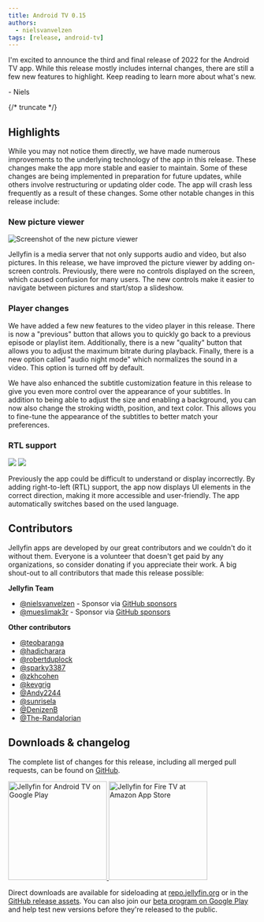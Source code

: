 ```yaml
---
title: Android TV 0.15
authors:
  - nielsvanvelzen
tags: [release, android-tv]
---
```



I'm excited to announce the third and final release of 2022 for the Android TV app. While this release mostly includes
internal changes, there are still a few new features to highlight. Keep reading to learn more about what's new.

\- Niels

{/* truncate */}

## Highlights

While you may not notice them directly, we have made numerous improvements to the underlying technology of the app in
this release. These changes make the app more stable and easier to maintain. Some of these changes are being
implemented in preparation for future updates, while others involve restructuring or updating older code. The app will
crash less frequently as a result of these changes. Some other notable changes in this release include:

### New picture viewer

![Screenshot of the new picture viewer](./pictureviewer.png)

Jellyfin is a media server that not only supports audio and video, but also pictures. In this release, we have improved
the picture viewer by adding on-screen controls. Previously, there were no controls displayed on the screen, which
caused confusion for many users. The new controls make it easier to navigate between pictures and start/stop a slideshow.

### Player changes

We have added a few new features to the video player in this release. There is now a "previous" button that allows you
to quickly go back to a previous episode or playlist item. Additionally, there is a new "quality" button that allows
you to adjust the maximum bitrate during playback. Finally, there is a new option called "audio night mode" which
normalizes the sound in a video. This option is turned off by default.

We have also enhanced the subtitle customization feature in this release to give you even more control over the
appearance of your subtitles. In addition to being able to adjust the size and enabling a background, you can now also
change the stroking width, position, and text color. This allows you to fine-tune the appearance of the subtitles to
better match your preferences.

### RTL support

<ImgComparisonSlider className='margin-bottom--md'>
  <img slot='before' src={require('./rtlbefore.png').default} />
  <img slot='after' src={require('./rtlafter.png').default} />
</ImgComparisonSlider>

Previously the app could be difficult to understand or display incorrectly. By adding right-to-left (RTL) support, the
app now displays UI elements in the correct direction, making it more accessible and user-friendly. The app
automatically switches based on the used language.

## Contributors

Jellyfin apps are developed by our great contributors and we couldn't do it without them. Everyone is a volunteer that
doesn't get paid by any organizations, so consider donating if you appreciate their work. A big shout-out to all
contributors that made this release possible:

**Jellyfin Team**

- [@nielsvanvelzen](https://github.com/nielsvanvelzen) - Sponsor via [GitHub sponsors](https://github.com/sponsors/nielsvanvelzen)
- [@mueslimak3r](https://github.com/mueslimak3r) - Sponsor via [GitHub sponsors](https://github.com/sponsors/mueslimak3r)

**Other contributors**

- [@teobaranga](https://github.com/teobaranga)
- [@hadicharara](https://github.com/hadicharara)
- [@robertduplock](https://github.com/robertduplock)
- [@sparky3387](https://github.com/sparky3387)
- [@zkhcohen](https://github.com/zkhcohen)
- [@kevgrig](https://github.com/kevgrig)
- [@Andy2244](https://github.com/Andy2244)
- [@sunrisela](https://github.com/sunrisela)
- [@DenizenB](https://github.com/DenizenB)
- [@The\-Randalorian](https://github.com/The-Randalorian)

## Downloads & changelog

The complete list of changes for this release, including all merged pull requests, can be found on
[GitHub](https://github.com/jellyfin/jellyfin-androidtv/releases/tag/v0.15.0).

<a className='margin-right--md' href='https://play.google.com/store/apps/details?id=org.jellyfin.androidtv'>
  <img width='200' alt='Jellyfin for Android TV on Google Play' src='/images/store-icons/google-play.png' />
</a>

<a href='https://www.amazon.com/gp/product/B07TX7Z725'>
  <img width='200' alt='Jellyfin for Fire TV at Amazon App Store' src='/images/store-icons/amazon.png' />
</a>

Direct downloads are available for sideloading at [repo.jellyfin.org](https://repo.jellyfin.org/releases/client/androidtv/)
or in the [GitHub release assets](https://github.com/jellyfin/jellyfin-androidtv/releases/tag/v0.15.0).
You can also join our [beta program on Google Play](https://play.google.com/apps/testing/org.jellyfin.androidtv) and
help test new versions before they're released to the public.
